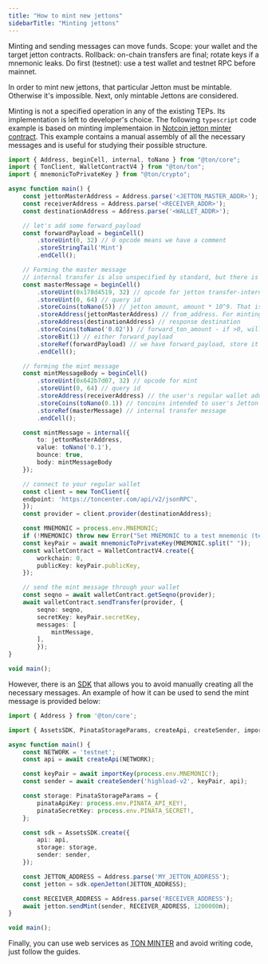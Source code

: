 ```yaml
---
title: "How to mint new jettons"
sidebarTitle: "Minting jettons"
---
```



<Aside
  type="danger"
  title="Warning — funds at risk"
>
  Minting and sending messages can move funds. Scope: your wallet and the target jetton contracts.
  Rollback: on-chain transfers are final; rotate keys if a mnemonic leaks. Do first (testnet):
  use a test wallet and testnet RPC before mainnet.
</Aside>

In order to mint new jettons, that particular Jetton must be mintable. Otherwise it's impossible.
Next, only mintable Jettons are considered.

Minting is not a specified operation in any of the existing TEPs.
Its implementation is left to developer's choice.
The following `typescript` code example is based on minting implementaion in
[Notcoin jetton minter contract](https://github.com/OpenBuilders/notcoin-contract/blob/main/contracts/jetton-minter.fc).
This example contains a manual assembly of all the necessary messages and is useful for studying their possible structure.

```typescript
import { Address, beginCell, internal, toNano } from "@ton/core";
import { TonClient, WalletContractV4 } from "@ton/ton";
import { mnemonicToPrivateKey } from "@ton/crypto";

async function main() {
    const jettonMasterAddress = Address.parse('<JETTON_MASTER_ADDR>');
    const receiverAddress = Address.parse('<RECEIVER_ADDR>');
    const destinationAddress = Address.parse('<WALLET_ADDR>');

    // let's add some forward_payload
    const forwardPayload = beginCell()
        .storeUint(0, 32) // 0 opcode means we have a comment
        .storeStringTail('Mint')
        .endCell();

    // Forming the master message
    // internal transfer is also unspecified by standard, but there is suggested format in TEP 0074
    const masterMessage = beginCell()
        .storeUint(0x178d4519, 32) // opcode for jetton transfer-internal
        .storeUint(0, 64) // query id
        .storeCoins(toNano(5)) // jetton amount, amount * 10^9. That is an amount we want to mint
        .storeAddress(jettonMasterAddress) // from_address. For minting could be any. Jetton wallet will check from context that sender is the Jetton master contract and accept the transfer.
        .storeAddress(destinationAddress) // response destination
        .storeCoins(toNano('0.02')) // forward_ton_amount - if >0, will send notification message
        .storeBit(1) // either forward_payload
        .storeRef(forwardPayload) // we have forward_payload, store it as a reference
        .endCell();

    // forming the mint message
    const mintMessageBody = beginCell()
        .storeUint(0x642b7d07, 32) // opcode for mint
        .storeUint(0, 64) // query id
        .storeAddress(receiverAddress) // the user's regular wallet address
        .storeCoins(toNano(0.1)) // toncoins intended to user's Jetton wallet
        .storeRef(masterMessage) // internal transfer message
        .endCell();

    const mintMessage = internal({
        to: jettonMasterAddress,
        value: toNano('0.1'),
        bounce: true,
        body: mintMessageBody
    });

    // connect to your regular wallet
    const client = new TonClient({
    endpoint: 'https://toncenter.com/api/v2/jsonRPC',
    });
    const provider = client.provider(destinationAddress);

    const MNEMONIC = process.env.MNEMONIC;
    if (!MNEMONIC) throw new Error("Set MNEMONIC to a test mnemonic (testnet).");
    const keyPair = await mnemonicToPrivateKey(MNEMONIC.split(" "));
    const walletContract = WalletContractV4.create({
        workchain: 0,
        publicKey: keyPair.publicKey,
    });

    // send the mint message through your wallet
    const seqno = await walletContract.getSeqno(provider);
    await walletContract.sendTransfer(provider, {
        seqno: seqno,
        secretKey: keyPair.secretKey,
        messages: [
            mintMessage,
        ],
        });
}

void main();
```

However, there is an [SDK](https://github.com/ton-community/assets-sdk) that allows you to avoid manually creating all the necessary messages.
An example of how it can be used to send the mint message is provided below:

```typescript
import { Address } from '@ton/core';

import { AssetsSDK, PinataStorageParams, createApi, createSender, importKey } from "@ton-community/assets-sdk";

async function main() {
    const NETWORK = 'testnet';
    const api = await createApi(NETWORK);

    const keyPair = await importKey(process.env.MNEMONIC!);
    const sender = await createSender('highload-v2', keyPair, api);

    const storage: PinataStorageParams = {
        pinataApiKey: process.env.PINATA_API_KEY!,
        pinataSecretKey: process.env.PINATA_SECRET!,
    };

    const sdk = AssetsSDK.create({
        api: api,
        storage: storage,
        sender: sender,
    });

    const JETTON_ADDRESS = Address.parse('MY_JETTON_ADDRESS');
    const jetton = sdk.openJetton(JETTON_ADDRESS);

    const RECEIVER_ADDRESS = Address.parse('RECEIVER_ADDRESS');
    await jetton.sendMint(sender, RECEIVER_ADDRESS, 1200000n);
}

void main();
```

Finally, you can use web services as [TON MINTER](https://minter.ton.org/) and avoid writing code, just follow the guides.
